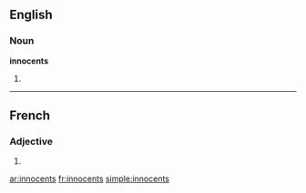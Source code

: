 ==English==

===Noun===
'''innocents'''

# {{plural of|[[innocent]]}}

----

==French==

===Adjective===
{{fr-adj-form}} {{m|p}}

# {{form of|masculine plural|innocent|lang=French}}

[[ar:innocents]]
[[fr:innocents]]
[[simple:innocents]]